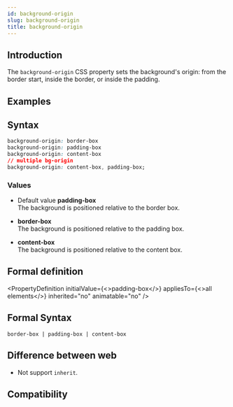 ```yaml
---
id: background-origin
slug: background-origin
title: background-origin
---
```


## Introduction

The `background-origin` CSS property sets the background's origin: from the border start, inside the border, or inside the padding.

## Examples


<Go
  example="css-api"
  defaultFile="src/background-origin/App.tsx"
  img="/assets/doc/css/background-origin.jpg"
  defaultEntryFile="dist/background-origin.lynx.bundle"
  entry="src/background-origin"
/>

## Syntax

```css
background-origin: border-box
background-origin: padding-box
background-origin: content-box
// multiple bg-origin
background-origin: content-box, padding-box;
```

### Values

- Default value **padding-box** <br/>
  The background is positioned relative to the border box.

- **border-box** <br/>
  The background is positioned relative to the padding box.

- **content-box** <br/>
  The background is positioned relative to the content box.

## Formal definition


<PropertyDefinition
  initialValue={<>padding-box</>}
  appliesTo={<>all elements</>}
  inherited="no"
  animatable="no"
/>

## Formal Syntax

```
border-box | padding-box | content-box
```

## Difference between web

- Not support `inherit`.

## Compatibility


<LegacyCompatTable metadata="css/properties/background-origin" />
